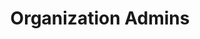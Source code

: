 ---
title: "Organization Admins"
description: "How to add and remove organization administrators"
---